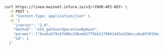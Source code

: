 
<Tabs>
  <TabItem value="curl">

```bash
curl https://linea-mainnet.infura.io/v3/<YOUR-API-KEY> \
  -X POST \
  -H "Content-Type: application/json" \
  -d '{
    "jsonrpc": "2.0",
    "method": "eth_getUserOperationByHash",
    "params": ["0xa5a579c6fd86c2d8a4d27f5bb22796614d3a31bbccaba8f3019ec001e001b95f"],
    "id": 1
  }'
```

  </TabItem>
</Tabs>
